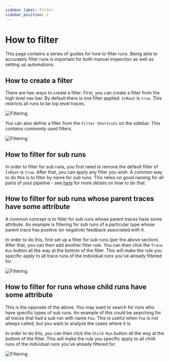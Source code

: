 ```yaml
---
sidebar_label: Filter
sidebar_position: 2
---
```


# How to filter

This page contains a series of guides for how to filter runs.
Being able to accurately filter runs is important for both manual inspection as well as setting up automations.

## How to create a filter

There are two ways to create a filter.
First, you can create a filter from the high level nav bar. By default there is one filter applied: `IsRoot` is `true`. This restricts all runs to be top level traces.

![Filtering](/monitoring/static/filter.png)

You can also define a filter from the `Filter Shortcuts` on the sidebar. This contains commonly used filters.

![Filtering](/monitoring/static/filter_shortcuts.png)

## How to filter for sub runs

In order to filter for sub runs, you first need to remove the default filter of `IsRoot` is `true`. After that, you can apply any filter you wish. A common way to do this is to filter by name for sub runs.
This relies on good naming for all parts of your pipeline - see [here](/tracing/faq/customizing_trace_attributes#customizing-the-run-name) for more details on how to do that.

## How to filter for sub runs whose parent traces have some attribute

A common concept is to filter for sub runs whose parent traces have some attribute. An example is filtering for sub runs of a particular type whose parent trace has positive (or negative) feedback associated with it.

In order to do this, first set up a filter for sub runs (per the above section). After that, you can then add another filter rule. You can then click the `Trace Run` button all the way at the bottom of the filter. This will make the rule you specific apply to all trace runs of the individual runs you've already filtered for.

![Filtering](/monitoring/static/trace-filter.png)

## How to filter for runs whose child runs have some attribute

This is the opposite of the above. You may want to search for runs who have specific types of sub runs. An example of this could be searching for all traces that had a sub run with name `Foo`. This is useful when `Foo` is not always called, but you want to analyze the cases where it is.

In order to do this, you can then click the `Child Run` button all the way at the bottom of the filter. This will make the rule you specific apply to all child runs of the individual runs you've already filtered for.

![Filtering](/monitoring/static/child_runs.png)
